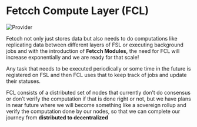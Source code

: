 # Fetcch Compute Layer (FCL)

![Provider](../../../public/fcl.png)

Fetcch not only just stores data but also needs to do computations like replicating data between different layers of FSL or executing background jobs and with the introduction of **Fetcch Modules,** the need for FCL will increase exponentially and we are ready for that scale!

Any task that needs to be executed periodically or some time in the future is registered on FSL and then FCL uses that to keep track of jobs and update their statuses.

FCL consists of a distributed set of nodes that currently don’t do consensus or don’t verify the computation if that is done right or not, but we have plans in near future where we will become something like a sovereign rollup and verify the computation done by our nodes, so that we can complete our journey from **distributed to decentralized**